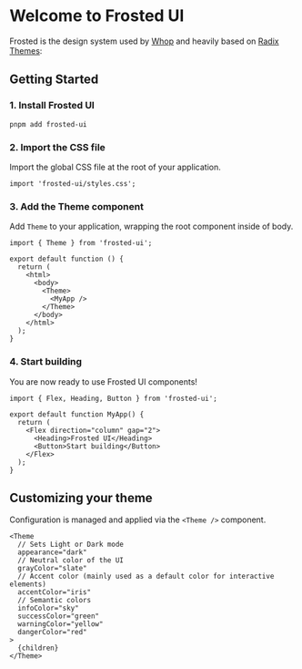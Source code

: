 
<Meta title="1. Getting started" />

# Welcome to Frosted UI

Frosted is the design system used by [Whop](https://whop.com) and heavily based on [Radix Themes](https://www.radix-ui.com/):

## Getting Started

### 1. Install Frosted UI

`pnpm add frosted-ui`

### 2. Import the CSS file

Import the global CSS file at the root of your application.

```tsx
import 'frosted-ui/styles.css';
```

### 3. Add the Theme component

Add `Theme` to your application, wrapping the root component inside of body.

```tsx
import { Theme } from 'frosted-ui';

export default function () {
  return (
    <html>
      <body>
        <Theme>
          <MyApp />
        </Theme>
      </body>
    </html>
  );
}
```

### 4. Start building

You are now ready to use Frosted UI components!

```tsx
import { Flex, Heading, Button } from 'frosted-ui';

export default function MyApp() {
  return (
    <Flex direction="column" gap="2">
      <Heading>Frosted UI</Heading>
      <Button>Start building</Button>
    </Flex>
  );
}
```

## Customizing your theme

Configuration is managed and applied via the `<Theme />` component.

```tsx
<Theme
  // Sets Light or Dark mode
  appearance="dark"
  // Neutral color of the UI
  grayColor="slate"
  // Accent color (mainly used as a default color for interactive elements)
  accentColor="iris"
  // Semantic colors
  infoColor="sky"
  successColor="green"
  warningColor="yellow"
  dangerColor="red"
>
  {children}
</Theme>
```
